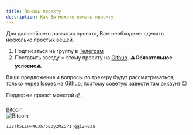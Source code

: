 ```yaml
---
title: Помощь проекту
description: Как Вы можете помочь проекту
---
```


Для дальнейшего развития проекта, Вам необходимо сделать несколько простых вещей.

1. Подписаться на группу в [Телеграм](https://t.me/WhalesTracker)
2. Поставить звезду ⭐ этому проекту на [Github](https://github.com/dengivseti/WhalesTracker). **⚠️Обязательное условие⚠️**

Ваши предложения и вопросы по трекеру будут рассматриваться, только через [Issues](https://github.com/dengivseti/WhalesTracker/issues) на Github, поэтому советую завести там аккаунт 😊

Поддержи проект монетой 💰.
<br/>
<br/>
Bitcoin
<br/>
![Bitcoin](/bitcoin.png)

```
1J2Th5L1HH46Ja75E3yZMZ5P1Tggi2HB3a
```